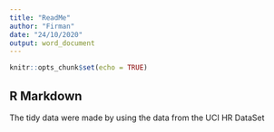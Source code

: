 ```yaml
---
title: "ReadMe"
author: "Firman"
date: "24/10/2020"
output: word_document
---
```


```r
knitr::opts_chunk$set(echo = TRUE)
```

## R Markdown

The tidy data were made by using the data from the UCI HR DataSet